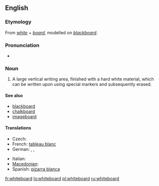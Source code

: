 ==English==
{{wikipedia}}

===Etymology===
From ''[[white]]'' + ''[[board]]'', modelled on ''[[blackboard]]''.

===Pronunciation===
* {{IPA|/ˈwaɪtbɔːd/}}

===Noun===
{{en-noun}}

# A large vertical writing area, finished with a hard white material, which can be written upon using special markers and subsequently erased.

====See also====
* [[blackboard]]
* [[chalkboard]]
* [[imageboard]]

====Translations====
{{trans-top|large vertical writing area}}
* Czech: {{t-|cs|bílá tabule|f}}
* French: [[tableau blanc]] {{m}}
* German: {{t+|de|Tafel|f}}, {{t|de|Weißwandtafel|f}}, {{t|de|Whiteboard|n}}
{{trans-mid}}
* Italian: {{t-|it|lavagna}}
* [[Macedonian]]: {{t|mk|бела табла|f|tr=béla tábla}}
* Spanish: [[pizarra blanca]] {{f}}
{{trans-bottom}}

[[fr:whiteboard]]
[[lo:whiteboard]]
[[pl:whiteboard]]
[[ru:whiteboard]]